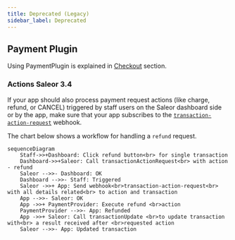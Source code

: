 ```yaml
---
title: Deprecated (Legacy)
sidebar_label: Deprecated
---
```


## Payment Plugin

Using PaymentPlugin is explained in [Checkout](/developer/checkout/finalizing.mdx) section.

### Actions Saleor 3.4

If your app should also process payment request actions (like charge, refund, or CANCEL) triggered by staff users on the Saleor dashboard side or by the app,
make sure that your app subscribes to the [`transaction-action-request`](developer/extending/webhooks/sample-webhook-payloads.mdx#transaction-action-request) webhook.

The chart below shows a workflow for handling a `refund` request.

```mermaid
sequenceDiagram
    Staff->>+Dashboard: Click refund button<br> for single transaction
    Dashboard->>+Saleor: Call transactionActionRequest<br> with action - refund
    Saleor -->>- Dashboard: OK
    Dashboard -->>- Staff: Triggered
    Saleor ->>+ App: Send webhook<br>transaction-action-request<br> with all details related<br> to action and transaction
    App -->>- Saleor: OK
    App ->>+ PaymentProvider: Execute refund <br>action
    PaymentProvider -->>- App: Refunded
    App ->>+ Saleor: Call transactionUpdate <br>to update transaction with<br> a result received after <br>requested action
    Saleor -->>- App: Updated transaction
```
